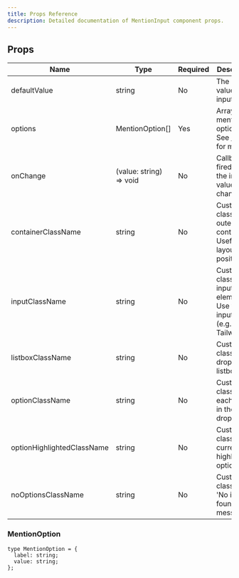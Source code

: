 ```yaml
---
title: Props Reference
description: Detailed documentation of MentionInput component props.
---
```


## Props

| Name                       | Type                    | Required | Description                                                                 |
| -------------------------- | ----------------------- | -------- | --------------------------------------------------------------------------- |
| defaultValue               | string                  | No       | The initial value of the input.                                             |
| options                    | MentionOption[]         | Yes      | Array of mentionable options. See [Options](./options) for more.            |
| onChange                   | (value: string) => void | No       | Callback fired when the input value changes.                                |
| containerClassName         | string                  | No       | Custom class for the outer container. Useful for layout and positioning.    |
| inputClassName             | string                  | No       | Custom class for the input element. Use for input styling (e.g., Tailwind). |
| listboxClassName           | string                  | No       | Custom class for the dropdown listbox.                                      |
| optionClassName            | string                  | No       | Custom class for each option in the dropdown.                               |
| optionHighlightedClassName | string                  | No       | Custom class for the currently highlighted option.                          |
| noOptionsClassName         | string                  | No       | Custom class for the 'No items found' message.                              |

### MentionOption

```tsx
type MentionOption = {
  label: string;
  value: string;
};
```

